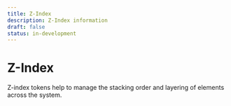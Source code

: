 ```yaml
---
title: Z-Index
description: Z-Index information
draft: false
status: in-development
---
```


# Z-Index

Z-index tokens help to manage the stacking order and layering of elements across the system.

<ZIndexTable />

